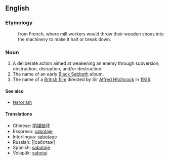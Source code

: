 ==English==
===Etymology===
:from French, where mill workers would throw their wooden shoes into the machinery to make it halt or break down.

===Noun===
#A deliberate action aimed at weakening an enemy through subversion, obstruction, disruption, and/or destruction. 
#The name of an early [[Black Sabbath]] album.
#The name of a [[British film]] directed by Sir [[Alfred Hitchcock]] in [[1936]].

====See also====
*[[terrorism]]

====Translations====
*Chinese: [[阴谋破坏]]
*Ekspreso: [[sabotaje]]
*Interlingua: [[sabotage]]
*Russian: [[саботаж]
*Spanish: [[sabotaje]]
*Volapük: [[sabotaj]]